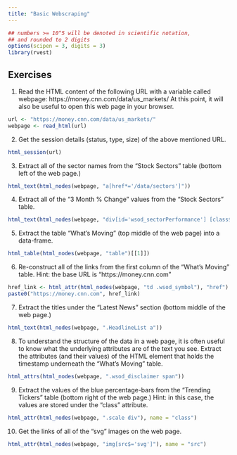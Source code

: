 ```yaml
---
title: "Basic Webscraping"
---
```


<style type="text/css">
.table {

    width: 80%;
    margin-left:10%; 
    margin-right:10%;
}
</style>
```r
## numbers >= 10^5 will be denoted in scientific notation,
## and rounded to 2 digits
options(scipen = 3, digits = 3)
library(rvest)
```



## Exercises

1. Read the HTML content of the following URL with a variable called webpage: https://money.cnn.com/data/us_markets/ At this point, it will also be useful to open this web page in your browser.

```r
url <- "https://money.cnn.com/data/us_markets/"
webpage <- read_html(url)
```


2. Get the session details (status, type, size) of the above mentioned URL.

```r
html_session(url)
```

3. Extract all of the sector names from the “Stock Sectors” table (bottom left of the web page.)

```r
html_text(html_nodes(webpage, "a[href*='/data/sectors']"))
```

4. Extract all of the “3 Month % Change” values from the “Stock Sectors” table.

```r
html_text(html_nodes(webpage, "div[id='wsod_sectorPerformance'] [class$='ChangePct']"))
```

5. Extract the table “What’s Moving” (top middle of the web page) into a data-frame.

```r
html_table(html_nodes(webpage, "table")[[1]])
```

6. Re-construct all of the links from the first column of the “What’s Moving” table.
Hint: the base URL is “https://money.cnn.com”

```r
href_link <- html_attr(html_nodes(webpage, "td .wsod_symbol"), "href")
paste0("https://money.cnn.com", href_link)
```

7. Extract the titles under the “Latest News” section (bottom middle of the web page.)

```r
html_text(html_nodes(webpage, ".HeadlineList a"))
```

8. To understand the structure of the data in a web page, it is often useful to know what the underlying attributes are of the text you see.
Extract the attributes (and their values) of the HTML element that holds the timestamp underneath the “What’s Moving” table.

```r
html_attrs(html_nodes(webpage, ".wsod_disclaimer span"))
```

9. Extract the values of the blue percentage-bars from the “Trending Tickers” table (bottom right of the web page.)
Hint: in this case, the values are stored under the “class” attribute.

```r
html_attr(html_nodes(webpage, ".scale div"), name = "class")
```

10. Get the links of all of the “svg” images on the web page.

```r
html_attr(html_nodes(webpage, "img[src$='svg']"), name = "src")
```

